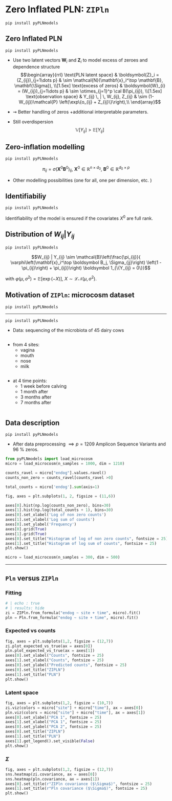 
# Zero Inflated PLN: $\texttt{ZIPln}$

<div class="footer">$\texttt{pip install pyPLNmodels}$</div>

## Zero Inflated PLN

<div class="footer">$\texttt{pip install pyPLNmodels}$</div>

:::{.incremental}
- Use two latent vectors $\mathbf{W}_i$ and $\mathbf{Z}_i$ to model excess of zeroes and dependence structure
$$\begin{array}{rrl}
  \text{PLN latent space} &  \boldsymbol{Z}_i  = (Z_{ij})_{j=1\dots p} & \sim  \mathcal{N}(\mathbf{x}_i^\top \mathbf{B}, \mathbf{\Sigma}), \\[1.5ex]
   \text{excess of zeros} &  \boldsymbol{W}_{i} = (W_{ij})_{j=1\dots p} & \sim \otimes_{j=1}^p \cal B(\pi_{ij}),   \\[1.5ex]
  \text{observation space} &  Y_{ij} \, | \, W_{ij}, Z_{ij} & \sim (1-W_{ij})\mathcal{P} \left(\exp\{o_{ij} + Z_{ij}\}\right),\\
\end{array}$$

- $\rightsquigarrow$ Better handling of zeros +additional interpretable parameters.

- Still overdispersion
    $$\mathbb V[Y_{ij}] > \mathbb E[Y_{ij}]$$

:::

## Zero-inflation modelling

<div class="footer">$\texttt{pip install pyPLNmodels}$</div>


$$  \pi_{ij}  = \sigma( \boldsymbol X^{0}\boldsymbol B^0)_{ij}, ~ \boldsymbol X^0 \in \mathbb R^{n \times d_0}, ~ \boldsymbol B^0 \in \mathbb R^{d_0\times p}$$

:::{.incremental}

- Other modelling possibilities (one for all, one per dimension, etc. )

:::

## Identifiabiliy

<div class="footer">$\texttt{pip install pyPLNmodels}$</div>

Identifiability of the model is ensured if the covariates $X^0$ are full rank.

## Distribution of $W_{ij}| Y_{ij}$

<div class="footer">$\texttt{pip install pyPLNmodels}$</div>

$$W_{ij} | Y_{ij}  \sim \mathcal{B}\left(\frac{\pi_{ij}}{ \varphi\left(\mathbf{x}_i^\top \boldsymbol B_j, \Sigma_{jj}\right)
\left(1 - \pi_{ij}\right) + \pi_{ij}}\right) \boldsymbol 1_{\{Y_{ij} = 0\}}$$

with $\varphi(\mu,\sigma^2) = \mathbb E \left[ \exp(-X)\right], ~ X \sim \mathcal L \mathcal N \left( \mu, \sigma^2\right)$.

## Motivation of $\texttt{ZIPln}$: microcosm dataset

<div class="footer">$\texttt{pip install pyPLNmodels}$</div>

---

<div class="footer">$\texttt{pip install pyPLNmodels}$</div>


- Data: sequencing of the microbiota of 45 dairy cows

::: {.column width="50%" .fragment .nonincremental}
- from 4 sites:
  - vagina
  - mouth
  - nose
  - milk
:::

::: {.column width="50%" .fragment .nonincremental}
- at 4 time points:
  - 1 week before calving
  - 1 month after
  - 3 months after
  - 7 months after
:::


## Data description

<div class="footer">$\texttt{pip install pyPLNmodels}$</div>

- After data preprocessing $\implies p = 1209$ Amplicon Sequence Variants and $96$ \% zeros.

```python
from pyPLNmodels import load_microcosm
micro = load_microcosm(n_samples = 1000, dim = 1210)

counts_ravel = micro["endog"].values.ravel()
counts_non_zero = counts_ravel[counts_ravel >0]

total_counts = micro['endog'].sum(axis=1)

fig, axes = plt.subplots(1, 2, figsize = (11,6))

axes[0].hist(np.log(counts_non_zero), bins=30)
axes[1].hist(np.log(total_counts + 1), bins=30)
axes[0].set_xlabel('Log of non zero counts')
axes[1].set_xlabel('Log sum of counts')
axes[0].set_ylabel('Frequency')
axes[0].grid(True)
axes[1].grid(True)
axes[0].set_title("Histogram of log of non zero counts", fontsize = 25)
axes[1].set_title("Histogram of log sum of counts", fontsize = 25)
plt.show()

```

```python
micro = load_microcosm(n_samples = 300, dim = 500)
```


---

## $\texttt{Pln}$ versus $\texttt{ZIPln}$

<div class="footer"></div>

::: {.panel-tabset}

### Fitting


```python
# | echo : true
# | results: hide
zi = ZIPln.from_formula("endog ~ site + time", micro).fit()
pln = Pln.from_formula("endog ~ site + time", micro).fit()
```

### Expected vs counts

```python
fig, axes = plt.subplots(1,2, figsize = (12,7))
zi.plot_expected_vs_true(ax = axes[0])
pln.plot_expected_vs_true(ax = axes[1])
axes[0].set_xlabel("Counts", fontsize = 25)
axes[1].set_xlabel("Counts", fontsize = 25)
axes[0].set_ylabel("Predicted counts", fontsize = 25)
axes[0].set_title("ZIPLN")
axes[1].set_title("PLN")
plt.show()
```

### Latent space

```python
fig, axes = plt.subplots(1,2, figsize = (10,7))
zi.viz(colors = micro["site"] + micro["time"], ax = axes[0])
pln.viz(colors = micro["site"] + micro["time"], ax = axes[1])
axes[0].set_xlabel("PCA 1", fontsize = 25)
axes[1].set_xlabel("PCA 1", fontsize = 25)
axes[0].set_ylabel("PCA 2", fontsize = 25)
axes[0].set_title("ZIPLN")
axes[1].set_title("PLN")
axes[1].get_legend().set_visible(False)
plt.show()
```

### $\Sigma$

```python
fig, axes = plt.subplots(1,2, figsize = (12,7))
sns.heatmap(zi.covariance, ax = axes[0])
sns.heatmap(pln.covariance, ax = axes[1])
axes[0].set_title(r"ZIPln covariance ($\Sigma$)", fontsize = 25)
axes[1].set_title(r"Pln covariance ($\Sigma$)", fontsize = 25)
plt.show()
```



:::

